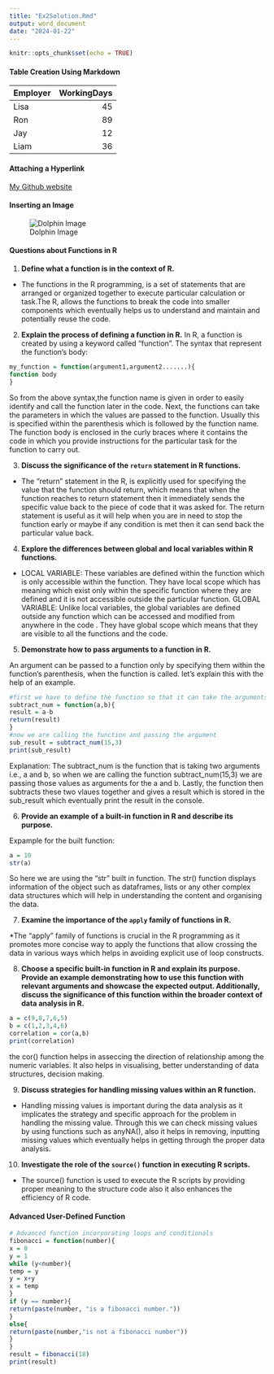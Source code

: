 ```yaml
---
title: "Ex2Solution.Rmd"
output: word_document
date: "2024-01-22"
---
```


```r
knitr::opts_chunk$set(echo = TRUE)
```

#### Table Creation Using Markdown
| Employer    | WorkingDays |
| :---------- | ----------: |
| Lisa        | 45          |
| Ron         | 89          |
| Jay         | 12          |
| Liam        | 36          |


#### Attaching a Hyperlink
[My Github website](https://github.com/aminaafnan16)

#### Inserting an Image
![Dolphin Image](C/Users/amina/OneDrive/Pictures/dolphin.jpg)

#### Questions about Functions in R

1. **Define what a function is in the context of R.**
* The functions in the R programming, is a set of statements that are arranged or organized together to execute particular calculation or task.The R, allows the functions to break the code into smaller components which eventually helps us to understand  and maintain and potentially reuse the code.

2. **Explain the process of defining a function in R.**
In R, a function is created by using a keyword called "function". The syntax that represent the function's body:
```r
my_function = function(argument1,argument2.......){
function body
}
```
So from the above syntax,the function name is given in order to easily identify and call the function later in the code. Next, the functions can take the parameters in which the values are passed to the function. Usually this is specified within the parenthesis which is followed by the function name. The function body is enclosed in the curly braces where it contains the code in which you provide instructions for the particular task for the function to carry out.


3. **Discuss the significance of the `return` statement in R functions.**
* The "return" statement in the R, is explicitly used for specifying the value that the function should return, which means that when the function reaches to return statement then it immediately  sends the specific value back to the piece of code that it was asked for. The return statement is useful as it will help when you are in need to stop the function early or maybe if any condition is met then it can send back the particular value back.


4. **Explore the differences between global and local variables within R functions.**
* LOCAL VARIABLE:
These variables are defined within the function which is only accessible within the function. They have local scope which has meaning which exist only within the specific function where they are defined and it is not accessible outside the particular function.
GLOBAL VARIABLE:
Unlike local variables, the global variables are defined outside any function which can be accessed and modified from anywhere in the code . They have global scope which means that they are visible to all the functions and the code.

5. **Demonstrate how to pass arguments to a function in R.**

An argument can be passed to a function only by specifying them within the function's parenthesis, when the function is called.
let's explain this with the help of an example.
```r
#first we have to define the function so that it can take the arguments
subtract_num = function(a,b){
result = a-b
return(result)
}
#now we are calling the function and passing the argument
sub_result = subtract_num(15,3)
print(sub_result)
```
Explanation:
The subtract_num is the function that is taking two arguments i.e., a and b, so when we are calling the function subtract_num(15,3) we are passing those values as arguments for the a and b. Lastly, the function then subtracts these two vlaues together and gives a result which is stored in the sub_result which eventually print the result in the console. 


6. **Provide an example of a built-in function in R and describe its purpose.**

Expample for the built function:
```r
a = 10
str(a)
```
So here we are using the "str" built in function. The str() function displays information of the object such as dataframes, lists or any other complex data structures which will help in understanding the content and organising the data.

7. **Examine the importance of the `apply` family of functions in R.**

*The "apply" family of functions is crucial in the R programming as it promotes more concise way to apply the functions that allow crossing the data in various ways which helps in avoiding explicit use of loop constructs.

8. **Choose a specific built-in function in R and explain its purpose. Provide an example demonstrating how to use this function with relevant arguments and showcase the expected output. Additionally, discuss the significance of this function within the broader context of data analysis in R.**
```r
a = c(9,8,7,6,5)
b = c(1,2,3,4,6)
correlation = cor(a,b)
print(correlation)
```
the cor() function helps in asseccing the direction of relationship among the numeric variables. It also helps in visualising, better understanding of data structures, decision making.

9. **Discuss strategies for handling missing values within an R function.**
* Handling missing values is important during the data analysis as it implicates the strategy and specific approach for the problem in handling the missing value. Through this we can check missing values by using functions such as anyNA(), also it helps in removing, inputting missing values which eventually helps in getting through the proper data analysis. 

10. **Investigate the role of the `source()` function in executing R scripts.**
* The source() function is used to execute the R scripts by providing proper meaning to the structure code also it also enhances the efficiency of R code.

#### Advanced User-Defined Function

```r
# Advanced function incorporating loops and conditionals
fibonacci = function(number){
x = 0
y = 1
while (y<number){
temp = y
y = x+y
x = temp
}
if (y == number){
return(paste(number, "is a fibonacci number."))
}
else{
return(paste(number,"is not a fibonacci number"))
}
}
result = fibonacci(18)
print(result)
```
